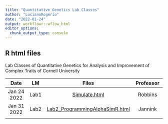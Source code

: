 ```yaml
---
title: "Quantitative Genetics Lab Classes"
author: "LucianoRogerio"
date: "2022-01-24"
output: workflowr::wflow_html
editor_options:
  chunk_output_type: console
---
```


## R html files

Lab Classes of Quantitative Genetics for Analysis and Improvement of Complex Traits of Cornell University

| Date        | LM   | Files | Professor |
| :---------: | :--: | :------: | :-------: |
| Jan 24 2022 | Lab1 | [Simulate.html](Simulate.html) | Robbins |
| Jan 31 2022 | Lab2 | [Lab2_ProgrammingAlphaSimR.html](Lab2_ProgrammingAlphaSimR.html) | Jannink |
|    |    |    |  

  
      
